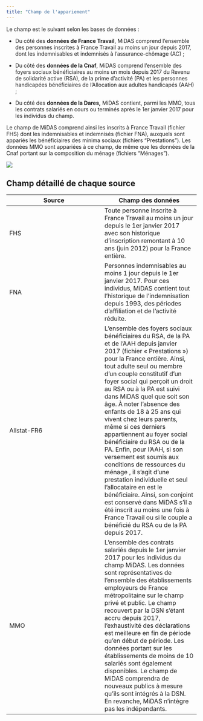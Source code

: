 ```yaml
---
title: "Champ de l'appariement"
---
```


Le champ est le suivant selon les bases de données :

-   Du côté des **données de France Travail**, MiDAS comprend l'ensemble des personnes inscrites à France Travail au moins un jour depuis 2017, dont les indemnisables et indemnisés à l'assurance-chômage (AC) ;

-   Du côté des **données de la Cnaf**, MiDAS comprend l'ensemble des foyers sociaux bénéficiaires au moins un mois depuis 2017 du Revenu de solidarité active (RSA), de la prime d'activité (PA) et les personnes handicapées bénéficiaires de l'Allocation aux adultes handicapés (AAH) ;

-   Du côté des **données de la Dares,** MiDAS contient, parmi les MMO, tous les contrats salariés en cours ou terminés après le 1er janvier 2017 pour les individus du champ.

Le champ de MiDAS comprend ainsi les inscrits à France Travail (fichier FHS) dont les indemnisables et indemnisés (fichier FNA), auxquels sont appariés les bénéficiaires des minima sociaux (fichiers "Prestations"). Les données MMO sont appariées à ce champ, de même que les données de la Cnaf portant sur la composition du ménage (fichiers "Ménages").

![](images/Présentation1.gif)

## Champ détaillé de chaque source

| Source | Champ des données |
|----|----|
| FHS | Toute personne inscrite à France Travail au moins un jour depuis le 1er janvier 2017 avec son historique d'inscription remontant à 10 ans (juin 2012) pour la France entière. |
| FNA | Personnes indemnisables au moins 1 jour depuis le 1er janvier 2017. Pour ces individus, MiDAS contient tout l'historique de l'indemnisation depuis 1993, des périodes d'affiliation et de l'activité réduite. |
| Allstat-FR6 | L'ensemble des foyers sociaux bénéficiaires du RSA, de la PA et de l'AAH depuis janvier 2017 (fichier « Prestations ») pour la France entière. Ainsi, tout adulte seul ou membre d'un couple constitutif d'un foyer social qui perçoit un droit au RSA ou à la PA est suivi dans MiDAS quel que soit son âge. À noter l'absence des enfants de 18 à 25 ans qui vivent chez leurs parents, même si ces derniers appartiennent au foyer social bénéficiaire du RSA ou de la PA. Enfin, pour l'AAH, si son versement est soumis aux conditions de ressources du ménage , il s'agit d'une prestation individuelle et seul l'allocataire en est le bénéficiaire. Ainsi, son conjoint est conservé dans MiDAS s'il a été inscrit au moins une fois à France Travail ou si le couple a bénéficié du RSA ou de la PA depuis 2017. |
| MMO | L'ensemble des contrats salariés depuis le 1er janvier 2017 pour les individus du champ MiDAS. Les données sont représentatives de l'ensemble des établissements employeurs de France métropolitaine sur le champ privé et public. Le champ recouvert par la DSN s'étant accru depuis 2017, l'exhaustivité des déclarations est meilleure en fin de période qu'en début de période. Les données portant sur les établissements de moins de 10 salariés sont également disponibles. Le champ de MiDAS comprendra de nouveaux publics à mesure qu'ils sont intégrés à la DSN. En revanche, MiDAS n'intègre pas les indépendants. |
